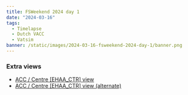 ```yaml
---
title: FSWeekend 2024 day 1
date: "2024-03-16"
tags:
  - Timelapse
  - Dutch VACC
  - Vatsim
banner: /static/images/2024-03-16-fsweekend-2024-day-1/banner.png
---
```


<Youtube id="KaVrR4Qk5JQ" />

### Extra views

- [ACC / Centre [EHAA_CTR] view](https://youtu.be/itO1GvPO3Ig)
- [ACC / Centre [EHAA_CTR] view (alternate)](https://youtu.be/f2jpZcUmiac)
